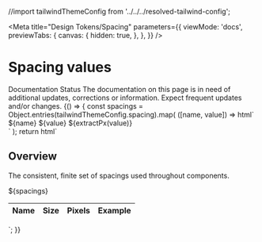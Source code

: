 
//import tailwindThemeConfig from '../../../resolved-tailwind-config';

<Meta
  title="Design Tokens/Spacing"
  parameters={{
    viewMode: 'docs',
    previewTabs: {
      canvas: {
        hidden: true,
      },
    },
  }}
/>

# Spacing values

<outline-alert statusType="info" size="large" class="mb-6">
  <span slot="outline-alert--header">Documentation Status</span>
  The documentation on this page is in need of additional updates, corrections or
  information. <span class="font-semibold italic">
    Expect frequent updates and/or changes.
  </span>
</outline-alert>

<Story name="Spacing">
  {() => {
    const spacings = Object.entries(tailwindThemeConfig.spacing).map(
      ([name, value]) => html`
        <tr>
          <td class="py-2 text-center">${name}</td>
          <td class="py-2 text-center">${value}</td>
          <td class="py-2 text-center">${extractPx(value)}</td>
          <td class="py-2 text-center">
            <div class="w-${name} h-6 rounded bg-outline-phase2-blue"></div>
          </td>
        </tr>
      `
    );
    return html`
      <div class="prose my-4">
        <h2 class="group mb-0 flex whitespace-pre-wrap" id="overview">
          <span class="sr-only">Overview</span>
        </h2>
        <p>
          The consistent, finite set of spacings used throughout components.
        </p>
        <div class="mt-10"></div>
      </div>
      <table class="table-auto overflow-hidden">
        <thead class="font-display text-base">
          <tr class="border-neutral-gray-700 border bg-outline-soft-black">
            <th scope="col" class="p-3 font-semibold text-outline-white">
              Name
            </th>
            <th scope="col" class="p-3 font-semibold text-outline-white">
              Size
            </th>
            <th scope="col" class="p-3 font-semibold text-outline-white">
              Pixels
            </th>
            <th
              scope="col"
              class="p-3 text-left font-semibold text-outline-white"
            >
              Example
            </th>
          </tr>
        </thead>
        <tbody class="font-body text-sm">
          ${spacings}
        </tbody>
      </table>
    `;
  }}
</Story>

